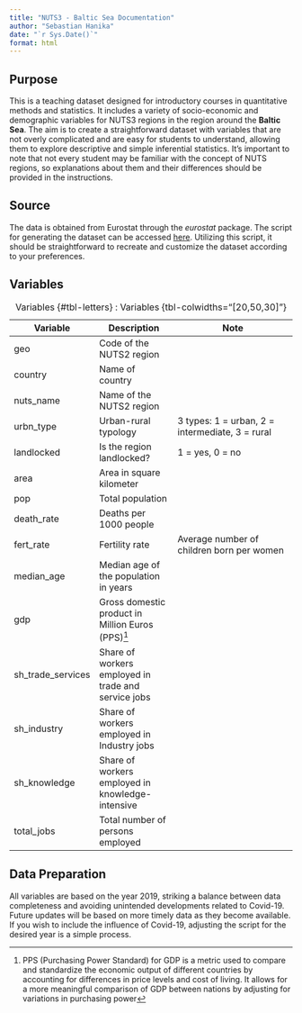 ```yaml
---
title: "NUTS3 - Baltic Sea Documentation"
author: "Sebastian Hanika"
date: "`r Sys.Date()`"
format: html
---
```


## Purpose

This is a teaching dataset designed for introductory courses in quantitative methods and statistics. It includes a variety of socio-economic and demographic variables for NUTS3 regions in the region around the **Baltic Sea**. The aim is to create a straightforward dataset with variables that are not overly complicated and are easy for students to understand, allowing them to explore descriptive and simple inferential statistics. It's important to note that not every student may be familiar with the concept of NUTS regions, so explanations about them and their differences should be provided in the instructions.


## Source

The data is obtained from Eurostat through the *eurostat* package. The script for generating the dataset can be accessed [here](https://github.com/sebhanika/stats_teaching/blob/main/stats_scrips/prep_data_NUTS3.r). Utilizing this script, it should be straightforward to recreate and customize the dataset according to your preferences.


## Variables


| Variable         | Description                                          | Note                                                                                         |
|------------------|------------------------------------------------------|----------------------------------------------------------------------------------------------|
| geo              | Code of the NUTS2 region                             |                                                                                              |
| country          | Name of country                                      |                                                                                              |
| nuts_name        | Name of the NUTS2 region                             |                                                                                              |
| urbn_type        | Urban-rural typology                                 | 3 types: 1 = urban, 2 = intermediate, 3 = rural                                              |
| landlocked       | Is the region landlocked?                            | 1 = yes, 0 = no                                                                              |
| area             | Area in square kilometer                             |                                                                                              |
| pop              | Total population                                     |                                                                                              |
| death_rate       | Deaths per 1000 people                               |                                                                                              |
| fert_rate        | Fertility rate                                       | Average number of children born per women                                                    |
| median_age       | Median age of the population in years                |                                                                                              |
| gdp              | Gross domestic product in Million Euros (PPS)^[PPS (Purchasing Power Standard) for GDP is a metric used to compare and standardize the economic output of different countries by accounting for differences in price levels and cost of living. It allows for a more meaningful comparison of GDP between nations by adjusting for variations in purchasing power]                                                                    |                                                                                              |
| sh_trade_services| Share of workers employed in trade and service jobs  |                                                                                              |
| sh_industry      | Share of workers employed in Industry jobs           |                                                                                              |
| sh_knowledge     | Share of workers employed in knowledge-intensive     |                                                                                              |
| total_jobs       | Total number of persons employed                     |                                                                                              |

: Variables {#tbl-letters}
: Variables {tbl-colwidths="[20,50,30]"}

## Data Preparation

All variables are based on the year 2019, striking a balance between data completeness and avoiding unintended developments related to Covid-19. Future updates will be based on more timely data as they become available. If you wish to include the influence of Covid-19, adjusting the script for the desired year is a simple process.


